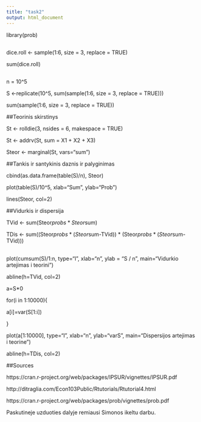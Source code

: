 ---
title: "task2"
output: html_document
---

library(prob)


##

dice.roll <- sample(1:6, size = 3, replace = TRUE)

sum(dice.roll)

##

n = 10^5

S <-replicate(10^5, sum(sample(1:6, size = 3, replace = TRUE)))

sum(sample(1:6, size = 3, replace = TRUE))

##Teorinis skirstinys

St <- rolldie(3, nsides = 6, makespace = TRUE)

St <- addrv(St, sum = X1 + X2 + X3)

Steor <- marginal(St, vars="sum")

##Tankis ir santykinis daznis ir palyginimas

cbind(as.data.frame(table(S)/n), Steor)

plot(table(S)/10^5, xlab="Sum", ylab="Prob")

lines(Steor, col=2)

##Vidurkis ir dispersija

TVid <- sum(Steor$probs * Steor$sum)

TDis <- sum((Steor$probs * (Steor$sum-TVid)) * (Steor$probs * (Steor$sum-TVid)))

##

plot(cumsum(S)/1:n, type="l", xlab="n", ylab = "S / n", main="Vidurkio artejimas i teorini")

abline(h=TVid, col=2)

a=S*0

for(i in 1:10000){

  a[i]=var(S[1:i])
  
}

plot(a[1:10000], type="l", xlab="n", ylab="varS", main="Dispersijos artejimas i teorine")

abline(h=TDis, col=2)


##Sources

https://cran.r-project.org/web/packages/IPSUR/vignettes/IPSUR.pdf

http://ditraglia.com/Econ103Public/Rtutorials/Rtutorial4.html

https://cran.r-project.org/web/packages/prob/vignettes/prob.pdf

Paskutineje uzduoties dalyje remiausi Simonos ikeltu darbu.
